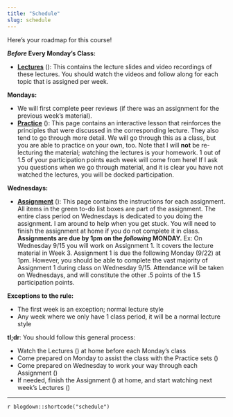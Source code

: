 ```yaml
---
title: "Schedule"
slug: schedule
---
```


Here's your roadmap for this course!

**_Before_ Every Monday's Class:**

- [**Lectures**](/lectures/) (<i class="fas fa-book-reader"></i>): This contains the lecture slides and video recordings of these lectures. You should watch the videos and follow along for each topic that is assigned per week.

**Mondays:**

- We will first complete peer reviews (if there was an assignment for the previous week's material).
- [**Practice**](/practice/) (<i class="fas fa-laptop-code"></i>): This page contains an interactive lesson that reinforces the principles that were discussed in the corresponding lecture. They also tend to go through more detail. We will go through this as a class, but you are able to practice on your own, too. Note that I will **not** be re-lecturing the material; watching the lectures is your homework. 1 out of 1.5 of your participation points each week will come from here! If I ask you questions when we go through material, and it is clear you have not watched the lectures, you will be docked participation. 

**Wednesdays:**

- [**Assignment**](/assignment/) (<i class="fas fa-pencil-ruler"></i>): This page contains the instructions for each assignment. All items in the green to-do list boxes are part of the assignment. The entire class period on Wednesdays is dedicated to you doing the assignment. I am around to help when you get stuck. You will need to finish the assignment at home if you do not complete it in class. **Assignments are due by 1pm on the _following_ MONDAY.** Ex: On Wednesday 9/15 you will work on Assignment 1. It covers the lecture material in Week 3. Assignment 1 is due the following Monday (9/22) at 1pm. However, you should be able to complete the vast majority of Assignment 1 during class on Wednesday 9/15. Attendance will be taken on Wednesdays, and will constitute the other .5 points of the 1.5 participation points.

**Exceptions to the rule:**

- The first week is an exception; normal lecture style
- Any week where we only have 1 class period, it will be a normal lecture style

:::note
**tl;dr**: You should follow this general process:

- Watch the Lectures (<i class="fas fa-book-reader"></i>) at home before each Monday's class
- Come prepared on Monday to assist the class with the Practice sets (<i class="fas fa-laptop-code"></i>)
- Come prepared on Wednesday to work your way through each Assignment (<i class="fas fa-pencil-ruler"></i>)
- If needed, finish the Assignment (<i class="fas fa-pencil-ruler"></i>) at home, and start watching next week's Lectures (<i class="fas fa-book-reader"></i>)
:::

---

`r blogdown::shortcode("schedule")`
